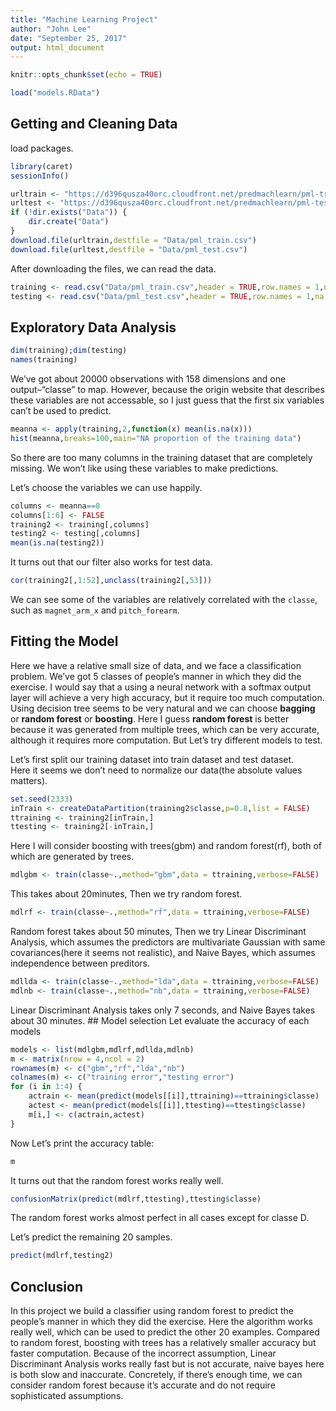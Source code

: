 ---
title: "Machine Learning Project"
author: "John Lee"
date: "September 25, 2017"
output: html_document
---

```{r setup, include=FALSE}
knitr::opts_chunk$set(echo = TRUE)
```
```{r,echo=FALSE}
load("models.RData")
```

## Getting and Cleaning Data
load packages.
```{r,message=FALSE}
library(caret)
sessionInfo()
```


```{r download,eval=FALSE}
urltrain <- "https://d396qusza40orc.cloudfront.net/predmachlearn/pml-training.csv"
urltest <- "https://d396qusza40orc.cloudfront.net/predmachlearn/pml-testing.csv"
if (!dir.exists("Data")) {
    dir.create("Data")
}
download.file(urltrain,destfile = "Data/pml_train.csv")
download.file(urltest,destfile = "Data/pml_test.csv")
```  
After downloading the files, we can read the data.
```{r, cache=TRUE}
training <- read.csv("Data/pml_train.csv",header = TRUE,row.names = 1,na.strings = c("NA","NaN","","#DIV/0!"))
testing <- read.csv("Data/pml_test.csv",header = TRUE,row.names = 1,na.strings = c("NA","NaN","","#DIV/0!"))
```
## Exploratory Data Analysis

```{r}
dim(training);dim(testing)
names(training)
```
We've got about 20000 observations with 158 dimensions and one output--"classe" to map. However, because the origin website that describes these variables are not accessable, so I just guess that the first six variables can't be used to predict.
```{r, cache=TRUE}
meanna <- apply(training,2,function(x) mean(is.na(x)))
hist(meanna,breaks=100,main="NA proportion of the training data")
```  

So there are too many columns in the training dataset that are completely missing. We won't like using these variables to make predictions.  

Let's choose the variables we can use happily.
```{r}
columns <- meanna==0
columns[1:6] <- FALSE
training2 <- training[,columns]
testing2 <- testing[,columns]
mean(is.na(testing2))
```  
It turns out that our filter also works for test data.

```{r, cache=TRUE}
cor(training2[,1:52],unclass(training2[,53]))
```  
We can see some of the variables are relatively correlated with the `classe`, such as `magnet_arm_x` and `pitch_forearm`.

## Fitting the Model
Here we have a relative small size of data, and we face a classification problem. We've got 5 classes of people's manner in which they did the exercise. I would say that a using a neural network with a softmax output layer will achieve a very high accuracy, but it require too much computation. Using decision tree seems to be very natural and we can choose **bagging** or **random forest** or **boosting**. Here I guess **random forest** is better because it was generated from multiple trees, which can be very accurate, although it requires more computation. But Let's try different models to test.

Let's first split our training dataset into train dataset and test dataset.  
Here it seems we don't need to normalize our data(the absolute values matters).
```{r}
set.seed(2333)
inTrain <- createDataPartition(training2$classe,p=0.8,list = FALSE)
ttraining <- training2[inTrain,]
ttesting <- training2[-inTrain,]
```  
Here I will consider boosting with trees(gbm) and random forest(rf), both of which are generated by trees.
```{r, cache=TRUE,eval=FALSE}
mdlgbm <- train(classe~.,method="gbm",data = ttraining,verbose=FALSE)
```  
This takes about 20minutes, Then we try random forest.
```{r, cache=TRUE,eval=FALSE}
mdlrf <- train(classe~.,method="rf",data = ttraining,verbose=FALSE)
```  

Random forest takes about 50 minutes, Then we try Linear Discriminant Analysis, which assumes the predictors are multivariate Gaussian with same covariances(here it seems not realistic), and Naive Bayes, which assumes independence between preditors.
```{r,eval=FALSE}
mdllda <- train(classe~.,method="lda",data = ttraining,verbose=FALSE)
mdlnb <- train(classe~.,method="nb",data = ttraining,verbose=FALSE)
``` 
Linear Discriminant Analysis takes only 7 seconds, and Naive Bayes takes about 30 minutes.
## Model selection
Let evaluate the accuracy of each models
```{r,cache=TRUE,eval=FALSE}
models <- list(mdlgbm,mdlrf,mdllda,mdlnb)
m <- matrix(nrow = 4,ncol = 2)
rownames(m) <- c("gbm","rf","lda","nb")
colnames(m) <- c("training error","testing error")
for (i in 1:4) {
    actrain <- mean(predict(models[[i]],ttraining)==ttraining$classe)
    actest <- mean(predict(models[[i]],ttesting)==ttesting$classe)
    m[i,] <- c(actrain,actest)
}
```  
Now Let's print the accuracy table:
```{r}
m
```  
It turns out that the random forest works really well.
```{r}
confusionMatrix(predict(mdlrf,ttesting),ttesting$classe)
```  
The random forest works almost perfect in all cases except for classe D.  

Let's predict the remaining 20 samples.
```{r}
predict(mdlrf,testing2)
```
## Conclusion
In this project we build a classifier using random forest to predict the people's manner in which they did the exercise. Here the algorithm works really well, which can be used to predict the other 20 examples. Compared to random forest, boosting with trees has a relatively smaller accuracy but faster computation. Because of the incorrect assumption, Linear Discriminant Analysis works really fast but is not accurate, naive bayes here is both slow and inaccurate. Concretely, if there's enough time, we can consider random forest because it's accurate and do not require sophisticated assumptions.